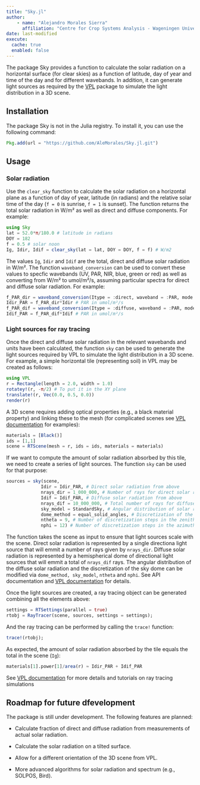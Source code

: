 ```yaml
---
title: "Sky.jl"
author: 
    - name: "Alejandro Morales Sierra"
      affiliation: "Centre for Crop Systems Analysis - Wageningen University"
date: last-modified
execute: 
  cache: true
  enabled: false
---
```



The package Sky provides a function to calculate the solar radiation on a 
horizontal surface (for clear skies) as a function of latitude, day of year and 
time of the day and for different wavebands. In addition, it can generate light 
sources as required by the [VPL](https://github.com/AleMorales/VPL) package to 
simulate the light distribution in a 3D scene.

## Installation

The package Sky is not in the Julia registry. To install it, you can use the 
following command:

```julia
Pkg.add(url = "https://github.com/AleMorales/Sky.jl.git")
```

## Usage


### Solar radiation

Use the `clear_sky` function to calculate the solar radiation on a horizontal
plane as a function of day of year, latitude (in radians) and the relative solar 
time of the day (`f = 0` is sunrise, `f = 1` is sunset). The function returns 
the total solar radiation in W/m² as well as direct and diffuse components. For 
example:

```julia
using Sky
lat = 52.0*π/180.0 # latitude in radians
DOY = 182
f = 0.5 # solar noon
Ig, Idir, Idif = clear_sky(lat = lat, DOY = DOY, f = f) # W/m2
```

The values `Ig`, `Idir` and `Idif` are the total, direct and diffuse solar 
radiation in W/m². The function `waveband_conversion` can be used to convert
these values to specfic wavebands (UV, PAR, NIR, blue, green or red) as well
as converting from W/m² to umol/m²/s, assuming particular spectra for
direct and diffuse solar radiation. For example:

```julia
f_PAR_dir = waveband_conversion(Itype = :direct, waveband = :PAR, mode = :flux)
Idir_PAR = f_PAR_dir*Idir # PAR in umol/m²/s
f_PAR_dif = waveband_conversion(Itype = :diffuse, waveband = :PAR, mode = :flux)
Idif_PAR = f_PAR_dif*Idif # PAR in umol/m²/s
```

### Light sources for ray tracing

Once the direct and diffuse solar radiation in the relevant wavebands and units
have been calculated, the function `sky` can be used to generate the light 
sources required by VPL to simulate the light distribution in a 3D scene. For
example, a simple horizontal tile (representing soil) in VPL may be created as 
follows:

```julia
using VPL
r = Rectangle(length = 2.0, width = 1.0) 
rotatey!(r, -π/2) # To put it in the XY plane
translate!(r, Vec(0.0, 0.5, 0.0))
render(r)
```

A 3D scene requires adding optical properties (e.g., a black material property)
and linking these to the mesh (for complicated scenes see [VPL documentation](http://virtualplantlab.com/) 
for examples):

```julia
materials = [Black()]
ids = [1,1]
scene = RTScene(mesh = r, ids = ids, materials = materials)
```

If we want to compute the amount of solar radiation absorbed by this tile, we
need to create a series of light sources. The function `sky` can be used for
that purpose:

```julia
sources = sky(scene, 
             Idir = Idir_PAR, # Direct solar radiation from above
             nrays_dir = 1_000_000, # Number of rays for direct solar radiation
             Idif = Idif_PAR, # Diffuse solar radiation from above
             nrays_dif = 10_000_000, # Total number of rays for diffuse solar radiation
             sky_model = StandardSky, # Angular distribution of solar radiation
             dome_method = equal_solid_angles, # Discretization of the sky dome
             ntheta = 9, # Number of discretization steps in the zenith angle 
             nphi = 12) # Number of discretization steps in the azimuth angle
```

The function takes the scene as input to ensure that light sources scale with
the scene. Direct solar radiation is represented by a single directiona light
source that will emmit a number of rays given by `nrays_dir`. Diffuse solar
radiation is represented by a hemispherical dome of directional light sources 
that will emmit a total of `nrays_dif` rays. The angular distribution of the
diffuse solar radiation and the discretization of the sky dome can be modified
via `dome_method, sky_model`, `ntheta` and `nphi`. See API documentation and
[VPL documentation](http://virtualplantlab.com/) for details.

Once the light sources are created, a ray tracing object can be generated
combining all the elements above:

```julia
settings = RTSettings(parallel = true)
rtobj = RayTracer(scene, sources, settings = settings);
```

And the ray tracing can be performed by calling the `trace!` function:

```julia
trace!(rtobj);
```

As expected, the amount of solar radiation absorbed by the tile equals the 
total in the scene (`Ig`):

```julia
materials[1].power[1]/area(r) ≈ Idir_PAR + Idif_PAR
```

See [VPL documentation](http://virtualplantlab.com/) for more details and
tutorials on ray tracing simulations

## Roadmap for future dfevelopment

The package is still under development. The following features are planned:

- Calculate fraction of direct and diffuse radiation from measurements of actual
solar radiation.

- Calculate the solar radiation on a tilted surface.

- Allow for a different orientation of the 3D scene from VPL.

- More advanced algorithms for solar radiation and spectrum (e.g., SOLPOS, Bird).

